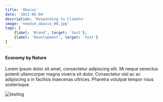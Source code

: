 ```yaml
---
title: 'Abacus'
date: '2021-06-04'
description: 'Responding to Climate'
image: 'newdim_abacus_00.jpg'
tags: [
    {label: 'Brand', target: 'test'},
    {label: 'Development', target: 'test'}
]
---
```


#### Economy by Nature

Lorem ipsum dolor sit amet, consectetur adipiscing elit. Mi neque senectus potenti ullamcorper magna viverra sit dolor. Consectetur nisl ac ac adipiscing a in facilisis maecenas ultrices. Pharetra volutpat tempor risus scelerisque.

![testing](/newdim_abacus_00.jpg)

